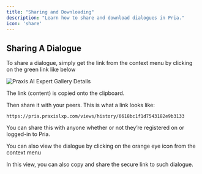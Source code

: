 ```yaml
---
title: "Sharing and Downloading"
description: "Learn how to share and download dialogues in Pria."
icon: 'share'
---
```


## Sharing A Dialogue

To share a dialogue, simply get the link from the context menu by clicking on the green link like below

![Praxis AI Expert Gallery Details](/images/guides/content-and-media/dialogue-share.webp)

The link (content) is copied onto the clipboard.


Then share it with your peers. This is what a link looks like:

```
https://pria.praxislxp.com/views/history/6618bc1f1d7543182e9b3133
```

You can share this with anyone whether or not they’re registered on or logged-in to Pria.

You can also view the dialogue by clicking on the orange eye icon from the context menu


In this view, you can also copy and share the secure link to such dialogue.

